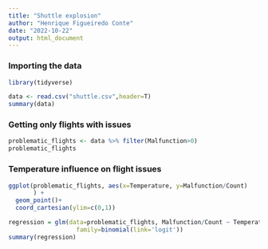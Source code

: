 ```yaml
---
title: "Shuttle explosion"
author: "Henrique Figueiredo Conte"
date: "2022-10-22"
output: html_document
---
```

### Importing the data

```r
library(tidyverse)
```


```r
data <- read.csv("shuttle.csv",header=T)
summary(data)

```
### Getting only flights with issues
```r
problematic_flights <- data %>% filter(Malfunction>0)
problematic_flights

```

### Temperature influence on flight issues
```r
ggplot(problematic_flights, aes(x=Temperature, y=Malfunction/Count)
       ) +
  geom_point()+
  coord_cartesian(ylim=c(0,1))
```
```r
regression = glm(data=problematic_flights, Malfunction/Count ~ Temperature, weights=Count, 
                   family=binomial(link='logit'))
summary(regression)
```